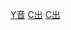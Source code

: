 {{Commons category|Music publications}}

[[Category:各主题出版物|Y音]]
[[Category:音樂出版|C出]]
[[Category:音樂媒體|C出]]